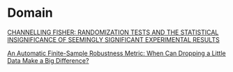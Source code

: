 # Domain

[CHANNELLING FISHER: RANDOMIZATION TESTS AND THE STATISTICAL INSIGNIFICANCE OF SEEMINGLY SIGNIFICANT EXPERIMENTAL RESULTS](https://personal.lse.ac.uk/YoungA/ChannellingFisherQJE.pdf)

[An Automatic Finite-Sample Robustness Metric: When Can Dropping a Little Data Make a Big Difference?](https://arxiv.org/abs/2011.14999)